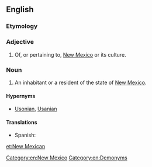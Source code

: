 ==English==

===Etymology===
{{suffix|New Mexico|an}}

===Adjective===
{{en-adj|-}}

# Of, or pertaining to, [[New Mexico]] or its culture.

===Noun===
{{en-noun|head=[[New]] [[Mexican]]}}

# An inhabitant or a resident of the state of [[New Mexico]].

====Hypernyms====
*[[Usonian]], [[Usanian]]

====Translations====
{{trans-top|an inhabitant or a resident of the state of New Mexico}}
{{trans-mid}}
* Spanish: {{t|es|nuevo mexicano|m}}
{{trans-bottom}}

[[Category:en:New Mexico]]
[[Category:en:Demonyms]]

[[et:New Mexican]]